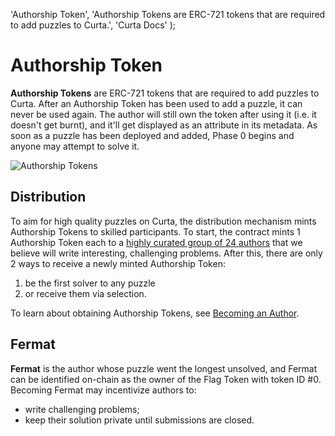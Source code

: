 

  'Authorship Token',
  'Authorship Tokens are ERC-721 tokens that are required to add puzzles to Curta.',
  'Curta Docs'
);

# Authorship Token

**Authorship Tokens** are ERC-721 tokens that are required to add puzzles to Curta. After an Authorship Token has been used to add a puzzle, it can never be used again. The author will still own the token after using it (i.e. it doesn't get burnt), and it'll get displayed as an attribute in its metadata. As soon as a puzzle has been deployed and added, Phase 0 begins and anyone may attempt to solve it.

<Image
  className="mx-auto rounded-lg border border-stroke"
  src="/assets/authorship-tokens.webp"
  alt="Authorship Tokens"
  width={2250}
  height={750}
/>

## Distribution

To aim for high quality puzzles on Curta, the distribution mechanism mints Authorship Tokens to skilled participants. To start, the contract mints 1 Authorship Token each to a [highly curated group of 24 authors](/assets/authorship-token-initial-batch.txt) that we believe will write interesting, challenging problems. After this, there are only 2 ways to receive a newly minted Authorship Token:

1. be the first solver to any puzzle
2. or receive them via selection.

To learn about obtaining Authorship Tokens, see [Becoming an Author](/guides/author/becoming-an-author).

## Fermat

**Fermat** is the author whose puzzle went the longest unsolved, and Fermat can be identified on-chain as the owner of the Flag Token with token ID #0. Becoming Fermat may incentivize authors to:

- write challenging problems;
- keep their solution private until submissions are closed.
